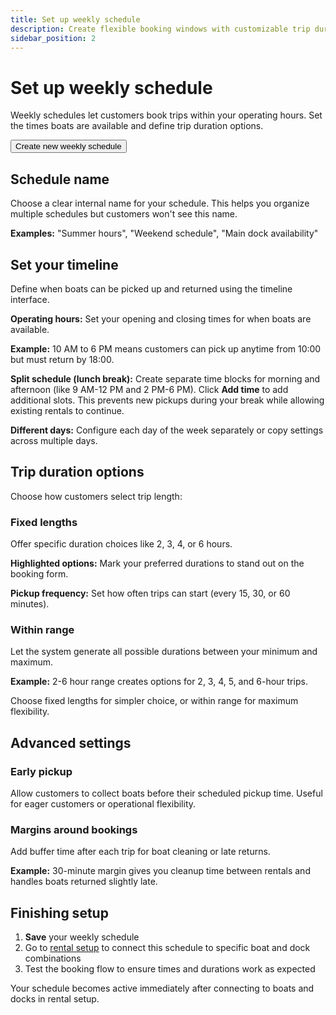 ```yaml
---
title: Set up weekly schedule
description: Create flexible booking windows with customizable trip durations
sidebar_position: 2
---
```




# Set up weekly schedule

Weekly schedules let customers book trips within your operating hours. Set the times boats are available and define trip duration options.

<Button href="https://dashboard.letsbook.app/schedules/week/add">
    Create new weekly schedule
</Button>

## Schedule name

Choose a clear internal name for your schedule. This helps you organize multiple schedules but customers won't see this name.

**Examples:** "Summer hours", "Weekend schedule", "Main dock availability"

## Set your timeline

Define when boats can be picked up and returned using the timeline interface.

<InlineVideoPlayer
    videoSrc={schedulesOpeningTimesVideo}
    title="Set opening times"
/>

**Operating hours:** Set your opening and closing times for when boats are available.

**Example:** 10 AM to 6 PM means customers can pick up anytime from 10:00 but must return by 18:00.

**Split schedule (lunch break):** Create separate time blocks for morning and afternoon (like 9 AM-12 PM and 2 PM-6 PM). Click **Add time** to add additional slots. This prevents new pickups during your break while allowing existing rentals to continue.

**Different days:** Configure each day of the week separately or copy settings across multiple days.

## Trip duration options

Choose how customers select trip length:

### Fixed lengths

Offer specific duration choices like 2, 3, 4, or 6 hours.

**Highlighted options:** Mark your preferred durations to stand out on the booking form.

**Pickup frequency:** Set how often trips can start (every 15, 30, or 60 minutes).

<InlineVideoPlayer
    videoSrc={schedulesFixedLengthsVideo}
    title="Set fixed lengths"
/>

### Within range

Let the system generate all possible durations between your minimum and maximum.

**Example:** 2-6 hour range creates options for 2, 3, 4, 5, and 6-hour trips.

Choose fixed lengths for simpler choice, or within range for maximum flexibility.

<InlineVideoPlayer
    videoSrc={schedulesWithinRangeVideo}
    title="Set durations within range"
/>

## Advanced settings

### Early pickup

Allow customers to collect boats before their scheduled pickup time. Useful for eager customers or operational flexibility.

### Margins around bookings

Add buffer time after each trip for boat cleaning or late returns.

**Example:** 30-minute margin gives you cleanup time between rentals and handles boats returned slightly late.

<InlineVideoPlayer
    videoSrc={scheduleAdvancedSettingsVideo}
    title="Advanced schedule settings"
/>

## Finishing setup

1. **Save** your weekly schedule
2. Go to [rental setup](https://dashboard.letsbook.app/rental-setup) to connect this schedule to specific boat and dock combinations
3. Test the booking flow to ensure times and durations work as expected

Your schedule becomes active immediately after connecting to boats and docks in rental setup.
